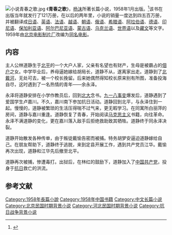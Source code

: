 {{Otheruses|subject=杨沫长篇小说《青春之歌》|other=其他同名条目|青春之歌}}
[[File:小说青春之歌.jpg|right]]
《'''青春之歌'''》，[[杨沫|杨沫]]所著长篇小说，1958年1月出版。<ref>{{cite news |author1=张黎姣 |title=追忆杨沫：永唱青春之歌 |url=http://zqb.cyol.com/html/2014-08/26/nw.D110000zgqnb_20140826_1-09.htm |accessdate=2021-02-02 |work=中国青年报 |date=2014-08-26}}</ref>该书在出版当年就发行了121万册，在以后的两年里，小说的销量一度达到四五百万册，并被翻译成[[日语|日语]]、[[英语|英语]]、[[法语|法语]]、[[越语|越语]]、[[朝语|朝语]]、[[俄语|俄语]]、[[希腊语|希腊语]]、[[阿拉伯语|阿拉伯语]]、[[德语|德语]]、[[印尼语|印尼语]]、[[保加利亚语|保加利亚语]]、[[阿尔巴尼亚语|阿尔巴尼亚语]]、[[蒙古语|蒙古语]]、[[乌克兰语|乌克兰语]]、[[世界语|世界语]]以及[[藏文|藏文]]等文字。1959年由[[北京电影制片厂|北京电影制片厂]]改编为[[青春之歌_(1959年电影)|同名电影]]。

== 内容 ==
主人公林道静生于[[北平|北平]]的一个大户人家，父亲有名望也有财产，生母是被霸占的[[佃户|佃户]]之女。中学毕业后，养母逼她嫁给胡局长，道静不从，遂离家出走。道静到了[[北戴河|北戴河]]，无处可去，被一个校长挽留。后来她偶然得知校长原来别有所图，准备投海自尽，这时遇到了一名热情的青年——余永泽。

永泽将道静安排在小学作教员后，回到[[北京大學|北大]]念书。[[九一八事变|九一八事变]]爆发后，道静遇到了爱国学生卢嘉川。不久，嘉川南下参加抗日活动。道静回到北平，与永泽住到一起。慢慢的，道静被繁琐的生活压得喘不过气来，更无暇学习。在同寓所白丽萍的房间，道静与嘉川重逢。道静恢复了青春，开始阅读[[马克思主义|马克思主义]]书籍，向往革命。永泽不满道静的变化，更在嘉川落入敌手后拒绝救助致其牺牲。道静终于同永泽决裂。

道静开始散发各种传单，由于叛徒戴愉告密而被捕。特务胡梦安逼迫道静嫁给自己。在朋友帮助下，道静终于逃脱，来到定县开展工作，遇到共产党员江华。戴愉再次出现，道静和江华先后撤至北平。

道静再次被捕，惨遭毒打。出狱后，在林红的鼓励下，道静加入了[[中国共产党|中国共产党]]，投身于[[抗日战争|抗日]]救亡的洪流。

==参考文献==
{{reflist}}

{{DEFAULTSORT:Q}}
[[Category:1958年長篇小說|Category:1958年長篇小說]]
[[Category:1958年中国书籍|Category:1958年中国书籍]]
[[Category:中文长篇小说|Category:中文长篇小说]]
[[Category:北京民国时期背景小说|Category:北京民国时期背景小说]]
[[Category:河北民国时期背景小说|Category:河北民国时期背景小说]]
[[Category:抗日战争背景小说|Category:抗日战争背景小说]]